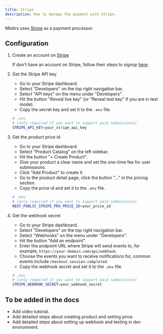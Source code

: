 ```yaml
---
title: Stripe
description: How to manage the payment with Stripe.
---
```



Mkdirs uses [Stripe](https://stripe.com/) as a payment processor.

## Configuration

<Steps>

1. Create an account on [Stripe](https://stripe.com/)

    If don't have an account on Stripe, follow their steps to signup [here](https://dashboard.stripe.com/register).

2. Get the Stripe API key

    - Go to your Stripe dashboard.
    - Select "Developers" on the top right navigation bar.
    - Select "API keys" on the menu under "Developers".
    - Hit the button "Reveal live key" (or "Reveal test key" if you are in test mode).
    - Copy the secret key and set it to the `.env` file.

    ```bash
    # .env
    # [only required if you want to support paid submissions]
    STRIPE_API_KEY=your_stripe_api_key
    ```

3. Get the product price id

    - Go to your Stripe dashboard.
    - Select "Product Catalog" on the left sidebar.
    - Hit the button "+ Create Product".
    - Give your product a clear name and set the one-time fee for user submissions.
    - Click "Add Product" to create it.
    - Go to the product detail page, click the button "..." in the pricing section.
    - Copy the price id and set it to the `.env` file.

    ```bash
    # .env
    # [only required if you want to support paid submissions]
    NEXT_PUBLIC_STRIPE_PRO_PRICE_ID=your_price_id
    ```

4. Get the webhook secret

    - Go to your Stripe dashboard.
    - Select "Developers" on the top right navigation bar.
    - Select "Webhooks" on the menu under "Developers".
    - Hit the button "Add an endpoint". 
    - Enter the endpoint URL where Stripe will send events to, for example, `https://your-domain.com/api/webhook`.
    - Choose the events you want to receive notifications for, common events include `checkout.session.completed`.
    - Copy the webhook secret and set it to the `.env` file.

    ```bash
    # .env
    # [only required if you want to support paid submissions]
    STRIPE_WEBHOOK_SECRET=your_webhook_secret
    ```

</Steps>

## To be added in the docs

- Add video tutorial.
- Add detailed steps about creating product and setting price.
- Add detailed steps about setting up webhook and testing in dev environment.
